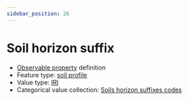 ```yaml
---
sidebar_position: 26
---
```



# Soil horizon suffix

- [Observable property](/viewers/dawe-vocabs?uri=https://linked.data.gov.au/def/test/dawe-cv/224075e9-0998-4cac-95c4-babe5b63e3bf) definition
- Feature type: [soil profile](http://linked.data.gov.au/def/tern-cv/80c39b95-0912-4267-bb66-2fa081683723)
- Value type: [IRI](https://w3id.org/tern/ontologies/tern/IRI)
- Categorical value collection: [Soils horizon suffixes codes](/viewers/dawe-vocabs?uri=https://linked.data.gov.au/def/test/dawe-cv/31d3921f-1fcb-4ec2-99a6-749c7b9e4798)

<Example protocolModule="soil-pit-characterization" observableProperty="https://linked.data.gov.au/def/test/dawe-cv/224075e9-0998-4cac-95c4-babe5b63e3bf" />
